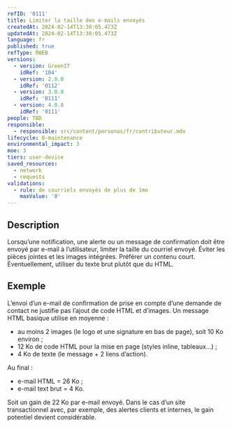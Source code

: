 ```yaml
---
refID: '0111'
title: Limiter la taille des e-mails envoyés
createdAt: 2024-02-14T13:30:05.473Z
updatedAt: 2024-02-14T13:30:05.473Z
language: fr
published: true
refType: RWEB
versions:
  - version: GreenIT
    idRef: '104'
  - version: 2.0.0
    idRef: '0112'
  - version: 3.0.0
    idRef: '0111'
  - version: 4.0.0
    idRef: '0111'
people: TBD
responsible:
  - responsible: src/content/personas/fr/contributeur.mdx
lifecycle: 8-maintenance
environmental_impact: 3
moe: 3
tiers: user-device
saved_resources:
  - network
  - requests
validations:
  - rule: de courriels envoyés de plus de 1mo
    maxValue: '0'
---
```


## Description

Lorsqu’une notification, une alerte ou un message de confirmation doit être envoyé par e-mail à l’utilisateur, limiter la taille du courriel envoyé.
Éviter les pièces jointes et les images intégrées. Préférer un contenu court. Éventuellement, utiliser du texte brut plutôt que du HTML.

## Exemple

L’envoi d’un e-mail de confirmation de prise en compte d’une demande de contact ne justifie pas l’ajout de code HTML et d’images.
Un message HTML basique utilise en moyenne :

* au moins 2 images (le logo et une signature en bas de page), soit 10 Ko environ ;
* 12 Ko de code HTML pour la mise en page (styles inline, tableaux...) ;
* 4 Ko de texte (le message + 2 liens d’action).

Au final :

* e-mail HTML = 26 Ko ;
* e-mail text brut = 4 Ko.

Soit un gain de 22 Ko par e-mail envoyé.
Dans le cas d’un site transactionnel avec, par exemple, des alertes clients et internes, le gain potentiel devient considérable.
